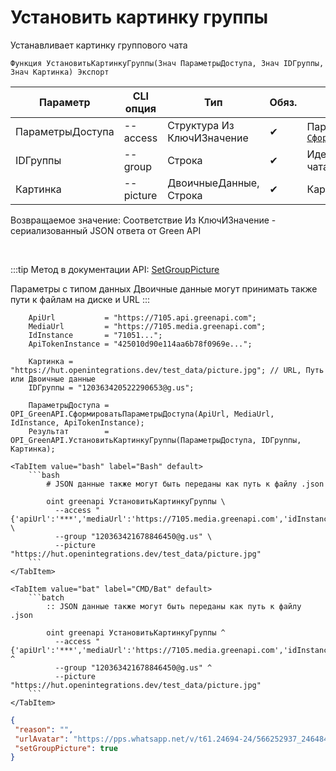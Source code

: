 ﻿---
sidebar_position: 9
description: Установить картинку группы и другие функции для работы с Green API в Открытом пакете интеграций - бесплатной open-source библиотеке интеграций для 1С:Предприятие 8, OneScript и CLI
keywords: [1C, 1С, 1С:Предприятие, 1С:Предприятие 8.3, API, Интеграция, Сервисы, Обмен, OneScript, CLI, Green API]
---


# Установить картинку группы
 Устанавливает картинку группового чата



`Функция УстановитьКартинкуГруппы(Знач ПараметрыДоступа, Знач IDГруппы, Знач Картинка) Экспорт`

  | Параметр | CLI опция | Тип | Обяз. | Назначение |
  |-|-|-|-|-|
  | ПараметрыДоступа | --access | Структура Из КлючИЗначение | &#x2714; | Параметры доступа. См. [`СформироватьПараметрыДоступа`](/docs/GreenAPI/Account/Form-access-parameters) |
  | IDГруппы | --group | Строка | &#x2714; | Идентификатор группового чата |
  | Картинка | --picture | ДвоичныеДанные, Строка | &#x2714; | Картинка профиля |

  
  Возвращаемое значение:   Соответствие Из КлючИЗначение - сериализованный JSON ответа от Green API

<br/>

:::tip
Метод в документации API: [SetGroupPicture](https://green-api.com/docs/api/groups/SetGroupPicture/)

Параметры с типом данных Двоичные данные могут принимать также пути к файлам на диске и URL
:::
<br/>


```bsl title="Пример использования для 1С:Предприятие/OneScript"
    ApiUrl           = "https://7105.api.greenapi.com";
    MediaUrl         = "https://7105.media.greenapi.com";
    IdInstance       = "71051...";
    ApiTokenInstance = "425010d90e114aa6b78f0969e...";

    Картинка = "https://hut.openintegrations.dev/test_data/picture.jpg"; // URL, Путь или Двоичные данные
    IDГруппы = "120363420522290653@g.us";

    ПараметрыДоступа = OPI_GreenAPI.СформироватьПараметрыДоступа(ApiUrl, MediaUrl, IdInstance, ApiTokenInstance);
    Результат        = OPI_GreenAPI.УстановитьКартинкуГруппы(ПараметрыДоступа, IDГруппы, Картинка);
```
    

 <Tabs>
  
    <TabItem value="bash" label="Bash" default>
        ```bash
            # JSON данные также могут быть переданы как путь к файлу .json
            
            oint greenapi УстановитьКартинкуГруппы \
              --access "{'apiUrl':'***','mediaUrl':'https://7105.media.greenapi.com','idInstance':'7105187566','apiTokenInstance':'***'}" \
              --group "120363421678846450@g.us" \
              --picture "https://hut.openintegrations.dev/test_data/picture.jpg"
        ```
    </TabItem>
  
    <TabItem value="bat" label="CMD/Bat" default>
        ```batch
            :: JSON данные также могут быть переданы как путь к файлу .json
            
            oint greenapi УстановитьКартинкуГруппы ^
              --access "{'apiUrl':'***','mediaUrl':'https://7105.media.greenapi.com','idInstance':'7105187566','apiTokenInstance':'***'}" ^
              --group "120363421678846450@g.us" ^
              --picture "https://hut.openintegrations.dev/test_data/picture.jpg"
        ```
    </TabItem>
</Tabs>


```json title="Результат"
{
 "reason": "",
 "urlAvatar": "https://pps.whatsapp.net/v/t61.24694-24/566252937_24648472411488442_3471392815983635544_n.jpg?ccb=11-4&oh=01_Q5Aa2wGRowdnTlnT6M-_Bjd1r_fqpCcRYSD4ZmSJTeG3hmw3bQ&oe=6901D840&_nc_sid=5e03e0&_nc_cat=105",
 "setGroupPicture": true
}
```
